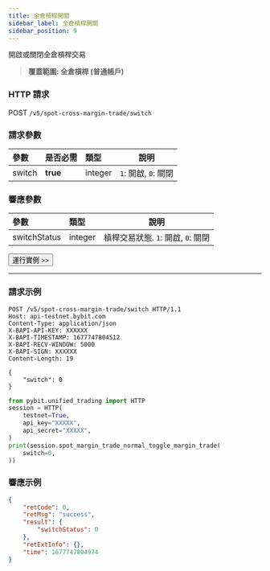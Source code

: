 ```yaml
---
title: 全倉槓桿開關
sidebar_label: 全倉槓桿開關
sidebar_position: 9
---
```

開啟或關閉全倉槓桿交易
> **覆蓋範圍: 全倉槓桿 (普通帳戶)**

### HTTP 請求
POST `/v5/spot-cross-margin-trade/switch`

### 請求參數
| 參數 |是否必需| 類型 | 說明|
|:----- |:-------|:-----|------ |
|switch |**true** |integer |`1`: 開啟, `0`: 關閉 |

### 響應參數
| 參數 | 類型 | 說明|
|:----- |:-----|----- |
|switchStatus |integer |槓桿交易狀態. `1`: 開啟, `0`: 關閉|

<a href="/api-explorer/v5/spot-margin-normal/switch-mode"><Button>運行實例 >></Button></a>

---

### 請求示例

<Tabs groupId="programming-languages">
<TabItem value="http" label="HTTP">

```http
POST /v5/spot-cross-margin-trade/switch HTTP/1.1
Host: api-testnet.bybit.com
Content-Type: application/json
X-BAPI-API-KEY: XXXXXX
X-BAPI-TIMESTAMP: 1677747804512
X-BAPI-RECV-WINDOW: 5000
X-BAPI-SIGN: XXXXXX
Content-Length: 19

{
    "switch": 0
}
```

</TabItem>
<TabItem value="python" label="Python">

```python
from pybit.unified_trading import HTTP
session = HTTP(
    testnet=True,
    api_key="XXXXX",
    api_secret="XXXXX",
)
print(session.spot_margin_trade_normal_toggle_margin_trade(
    switch=0,
))
```

</TabItem>
</Tabs>

### 響應示例

```json
{
    "retCode": 0,
    "retMsg": "success",
    "result": {
        "switchStatus": 0
    },
    "retExtInfo": {},
    "time": 1677747804974
}
```
